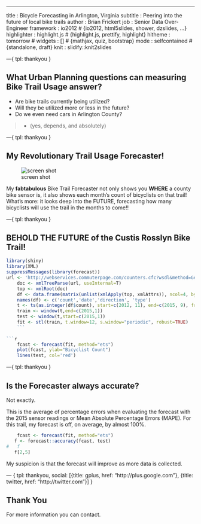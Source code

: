 ---
title       : Bicycle Forecasting in Arlington, Virginia
subtitle    : Peering into the future of local bike trails
author      : Brian Frickert
job         : Senior Data Over-Engineer
framework   : io2012        # {io2012, html5slides, shower, dzslides, ...}
highlighter : highlight.js  # {highlight.js, prettify, highlight}
hitheme     : tomorrow      # 
widgets     : []            # {mathjax, quiz, bootstrap}
mode        : selfcontained # {standalone, draft}
knit        : slidify::knit2slides

---{
 tpl: thankyou
}


## What Urban Planning questions can measuring Bike Trail Usage answer?

  * Are bike trails currently being utilized?
  * Will they be utilized more or less in the future?
  * Do we even need cars in Arlington County?
  
  > * (yes, depends, and absolutely)

---{
 tpl: thankyou
}

## My Revolutionary Trail Usage Forecaster!

![screen shot](screenshot.png)

My **fabtabulous** Bike Trail Forecaster not only shows you **WHERE** 
a county bike sensor is, it also shows each month's count of bicyclists
on that trail! What's more: it looks deep into the FUTURE, forecasting
how many bicyclists will use the trail in the months to come!!

---{
 tpl: thankyou
}

## BEHOLD THE FUTURE of the Custis Rosslyn Bike Trail!

```r
library(shiny)
library(XML)
suppressMessages(library(forecast))
url <- 'http://webservices.commuterpage.com/counters.cfc?wsdl&method=GetCountInDateRange&counterid=4&startDate=01/01/2005&endDate=10/31/2015&direction=&mode=B&interval=d'
    doc <- xmlTreeParse(url, useInternal=T)
    top <- xmlRoot(doc)
    df <- data.frame(matrix(unlist(xmlApply(top, xmlAttrs)), ncol=4, byrow=T),stringsAsFactors = F)
    names(df) <- c('count','date','direction', 'type')
    t <- ts(as.integer(df$count), start=c(2012, 11), end=c(2015, 9), frequency=12)
    train <- window(t,end=c(2015,1))
    test <- window(t,start=c(2015,1))
    fit <- stl(train, t.window=12, s.window="periodic", robust=TRUE)
    ```
    
```r
    fcast <- forecast(fit, method="ets")
    plot(fcast, ylab="Bicyclist Count")
    lines(test, col='red')
```    

---{
 tpl: thankyou
}

## Is the Forecaster always accurate?

Not exactly.

This is the average of percentage errors when evaluating the forecast with the 2015 sensor readings 
or Mean Absolute Percentage Errors (MAPE). For this trail, my forecast is off, on average, by almost 100%.

```r
    fcast <- forecast(fit, method="ets")
   f <- forecast::accuracy(fcast, test)
#   f
   f[2,5]
```

My suspicion is that the forecast will improve as more data is collected.

--- {
 tpl: thankyou,
 social: [{title: gplus, href: "http://plus.google.com"}, {title: twitter, href: "http://twitter.com"}]
}

## Thank You

For more information you can contact.
